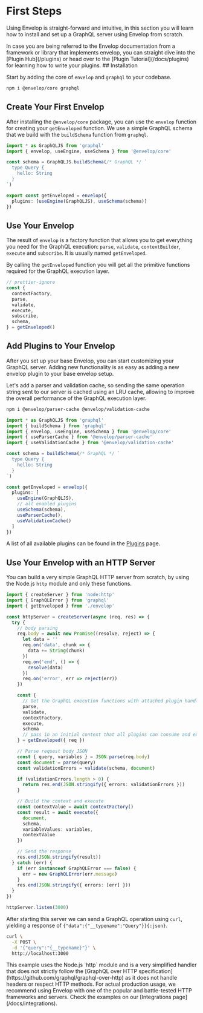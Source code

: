 
# First Steps

Using Envelop is straight-forward and intuitive, in this section you will learn how to install and
set up a GraphQL server using Envelop from scratch.

<Callout>
  In case you are being referred to the Envelop documentation from a framework or library that
  implements envelop, you can straight dive into the [Plugin Hub](/plugins) or head over to the
  [Plugin Tutorial](/docs/plugins) for learning how to write your plugins.
</Callout>
## Installation

Start by adding the core of `envelop` and `graphql` to your codebase.

```sh npm2yarn
npm i @envelop/core graphql
```

## Create Your First Envelop

After installing the `@envelop/core` package, you can use the `envelop` function for creating your
`getEnveloped` function. We use a simple GraphQL schema that we build with the `buildSchema`
function from `graphql`.

```ts
import * as GraphQLJS from 'graphql'
import { envelop, useEngine, useSchema } from '@envelop/core'

const schema = GraphQLJS.buildSchema(/* GraphQL */ `
  type Query {
    hello: String
  }
`)

export const getEnveloped = envelop({
  plugins: [useEngine(GraphQLJS), useSchema(schema)]
})
```

## Use Your Envelop

The result of `envelop` is a factory function that allows you to get everything you need for the
GraphQL execution: `parse`, `validate`, `contextBuilder`, `execute` and `subscribe`. It is usually
named `getEnveloped`.

By calling the `getEnveloped` function you will get all the primitive functions required for the
GraphQL execution layer.

```ts
// prettier-ignore
const {
  contextFactory,
  parse,
  validate,
  execute,
  subscribe,
  schema,
} = getEnveloped()
```

## Add Plugins to Your Envelop

After you set up your base Envelop, you can start customizing your GraphQL server. Adding new
functionality is as easy as adding a new envelop plugin to your base envelop setup.

Let's add a parser and validation cache, so sending the same operation string sent to our server is
cached using an LRU cache, allowing to improve the overall performance of the GraphQL execution
layer.

```sh npm2yarn
npm i @envelop/parser-cache @envelop/validation-cache
```

```ts
import * as GraphQLJS from 'graphql'
import { buildSchema } from 'graphql'
import { envelop, useEngine, useSchema } from '@envelop/core'
import { useParserCache } from '@envelop/parser-cache'
import { useValidationCache } from '@envelop/validation-cache'

const schema = buildSchema(/* GraphQL */ `
  type Query {
    hello: String
  }
`)

const getEnveloped = envelop({
  plugins: [
    useEngine(GraphQLJS),
    // all enabled plugins
    useSchema(schema),
    useParserCache(),
    useValidationCache()
  ]
})
```

<Callout>A list of all available plugins can be found in the [Plugins](/plugins) page.</Callout>

## Use Your Envelop with an HTTP Server

You can build a very simple GraphQL HTTP server from scratch, by using the Node.js `http` module and
only these functions.

```ts
import { createServer } from 'node:http'
import { GraphQLError } from 'graphql'
import { getEnveloped } from './envelop'

const httpServer = createServer(async (req, res) => {
  try {
    // body parsing
    req.body = await new Promise((resolve, reject) => {
      let data = ''
      req.on('data', chunk => {
        data += String(chunk)
      })
      req.on('end', () => {
        resolve(data)
      })
      req.on('error', err => reject(err))
    })

    const {
      // Get the GraphQL execution functions with attached plugin handlers
      parse,
      validate,
      contextFactory,
      execute,
      schema
      // pass in an initial context that all plugins can consume and extend
    } = getEnveloped({ req })

    // Parse request body JSON
    const { query, variables } = JSON.parse(req.body)
    const document = parse(query)
    const validationErrors = validate(schema, document)

    if (validationErrors.length > 0) {
      return res.end(JSON.stringify({ errors: validationErrors }))
    }

    // Build the context and execute
    const contextValue = await contextFactory()
    const result = await execute({
      document,
      schema,
      variableValues: variables,
      contextValue
    })

    // Send the response
    res.end(JSON.stringify(result))
  } catch (err) {
    if (err instanceof GraphQLError === false) {
      err = new GraphQLError(err.message)
    }
    res.end(JSON.stringify({ errors: [err] }))
  }
})

httpServer.listen(3000)
```

After starting this server we can send a GraphQL operation using `curl`, yielding a response of
`{"data":{"__typename":"Query"}}{:json}`.

```bash
curl \
  -X POST \
  -d '{"query":"{__typename}"}' \
  http://localhost:3000
```

<Callout>
  This example uses the Node.js `http` module and is a very simplified handler that does not
  strictly follow the [GraphQL over HTTP
  specification](https://github.com/graphql/graphql-over-http) as it does not handle headers or
  respect HTTP methods. For actual production usage, we recommend using Envelop with one of the
  popular and battle-tested HTTP frameworks and servers. Check the examples on our [Integrations
  page](/docs/integrations).
</Callout>
